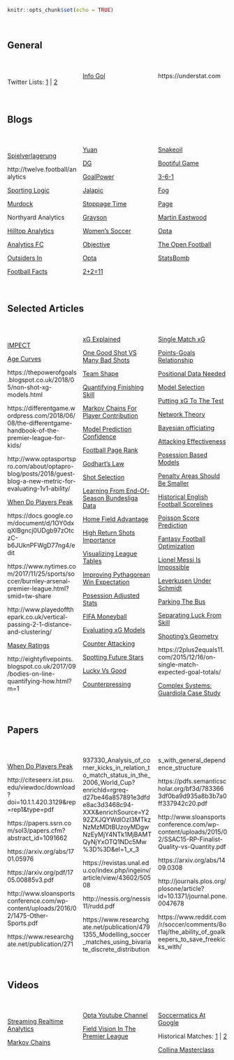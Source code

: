 ```r
knitr::opts_chunk$set(echo = TRUE)
```
<style>
  .col4 {
    columns: 4 100px;         /* number of columns and width in pixels*/
    -webkit-columns: 4 200px; /* chrome, safari */
    -moz-columns: 4 200px;    /* firefox */
  }
  .col3 {
    columns: 3 100px;
    -webkit-columns: 3 100px;
    -moz-columns: 3 100px;
  }
</style>

<br/>

## General

<br/>

<div class="col3">
Twitter Lists: [1](https://twitter.com/neilcharles_uk/lists/football-analysis) | [2](https://twitter.com/centralwinger/lists/soccer-analytics)

[Info Gol](http://www.infogolapp.com/)

https://understat.com
</div>

<br/>

## Blogs

<br/>

<div class="col3">
[Spielverlagerung](http://spielverlagerung.com/)

http://twelve.football/analytics

[Sporting Logic](https://sportinglogicblog.wordpress.com)

[Murdock](http://johnburnmurdoch.github.io/)

Northyard Analytics

[Hilltop Analytics](http://www.hilltop-analytics.com)

[Analytics FC](http://analyticsfc.co.uk)

[Outsiders In](https://outsidersin.wordpress.com/)

[Football Facts](http://www.myfootballfacts.com/)

[Yuan](http://andrewyuan.github.io)

[DG](https://differentgame.wordpress.com/)

[GoalPower](http://thepowerofgoals.blogspot.co.uk)

[Jalapic](http://jalapic.github.io/)

[Stoppage Time](http://5addedminutes.com)

[Grayson](https://jameswgrayson.wordpress.com)

[Women's Soccer](https://wosostats.wordpress.com/)

[Objective](http://objective-football.blogspot.com.es)

[Opta](http://www.optasportspro.com/about/optapro-blog/)

[2+2=11](https://2plus2equals11.wordpress.com)

[Snakeoil](http://statsandsnakeoil.wordpress.com)

[Bootiful Game](http://www.bootifulgame.com)

[3-6-1](https://experimental361.com)

[Fog](http://www.wallpaperingfog.co.uk)

[Page](http://dannypage.github.io/)

[Martin Eastwood](https://github.com/martineastwood/penalty)

[Opta](http://www.optasportspro.com/about/interesting-links.aspx)

[The Open Football](http://theopenfootball.blogspot.co.uk/)

[StatsBomb](http://statsbomb.com/)
</div>
<br/>

## Selected Articles
<br/>

<div class="col3">
[IMPECT](http://bundesligafanatic.com/impect-packing-the-future-of-football-analytics-is-here/)

[Age Curves](https://www.reddit.com/r/soccer/comments/80sfoc/what_the_hell_is_happening_in_atlético_madrid/duy9do3/)

https://thepowerofgoals.blogspot.co.uk/2018/05/non-shot-xg-models.html

https://differentgame.wordpress.com/2018/06/08/the-differentgame-handbook-of-the-premier-league-for-kids/

http://www.optasportspro.com/about/optapro-blog/posts/2018/guest-blog-a-new-metric-for-evaluating-1v1-ability/

[When Do Players Peak](http://content.iospress.com/articles/journal-of-sports-analytics/jsa0021)

https://docs.google.com/document/d/1OY0dxqXIBgncj0UDgb97zOtczC-b6JUknPFWgD77ng4/edit

https://www.nytimes.com/2017/11/25/sports/soccer/burnley-arsenal-premier-league.html?smid=tw-share

http://www.playedoffthepark.co.uk/vertical-passing-2-1-distance-and-clustering/

[Masey Ratings](http://pena.lt/y/2014/11/27/english-premier-league/)

http://eightyfivepoints.blogspot.co.uk/2017/09/bodies-on-line-quantifying-how.html?m=1

[xG Explained](http://www.footballwhispers.com/blog/expected-goals-questions-answered)

[One Good Shot VS Many Bad Shots](http://www.luishusier.com/2017/10/19/shot_variability/)

[Team Shape](https://proformanalytics.wordpress.com/2017/09/08/direct-applications-of-team-shape-tracking-for-football-coaches-and-analysts/)

[Quantifying Finishing Skill](http://statsbomb.com/2017/07/quantifying-finishing-skill/)

[Markov Chains For Player Contribution](https://medium.com/@Soccermatics/using-markov-chains-to-evaluate-football-players-contributions-57a107cc09e6)

[Model Prediction Confidence](https://jameswgrayson.wordpress.com/2014/09/25/on-confidence-in-model-predictions-and-why-its-not-necessarily-a-good-thing/)

[Football Page Rank](http://pena.lt/y/2016/03/21/football-pagerank/)

[Godhart's Law](https://sports.vice.com/en_us/article/moreyball-godharts-law-and-the-limits-of-analytics)

[Shot Selection](http://business-analytic.co.uk/blog/uncategorized/an-identikit-for-shot-selection/)

[Learning From End-Of-Season Bundesliga Data](http://bundesligafanatic.com/what-can-season-end-bundesliga-data-teach-us/)

[Home Field Advantage](https://statsbylopez.com/2016/05/13/on-soccers-declining-home-field-advantage/)

[High Return Shots Importance](http://business-analytic.co.uk/blog/uncategorized/the-importance-of-high-return-shots/)

[Visualizing League Tables](https://gwilymlockwood.wordpress.com/2016/03/23/visualising-football-league-tables/)

[Improving Pythagorean Win Expectation](http://statsbomb.com/2016/04/improving-soccers-version-of-the-bill-james-pythagorean/)

[Posession Adjusted Stats](http://statsbomb.com/2014/06/introducing-possession-adjusted-player-stats/)

[FIFA Moneyball](http://arybressane.github.io/playing-moneyball-on-ea-fifa-16/)

[Evaluating xG Models](http://mackayanalytics.nl/2016/03/28/how-good-are-our-xg-models/)

[Counter Attacking](https://2plus2equals11.com/2016/04/06/counting-counters/)

[Spotting Future Stars](http://www.football-observatory.com/IMG/sites/mr/mr14/en/)

[Lucky Vs Good](http://www.michaelbertin.com/its-better-to-be-lucky-than-good-but-its-even-better-to-be-lucky-and-good/)

[Counterpressing](https://13steps.co/2016/03/27/analysis-pochettino-tottenham-counterpress/)

[Single Match xG](https://2plus2equals11.com/2015/12/16/on-single-match-expected-goal-totals/)

[Points-Goals Relationship](http://wearehooligans.com/2014/05/20/understanding-relationship-between-goals-points/)

[Positional Data Needed](http://statsbomb.com/2017/06/why-we-need-positional-data/)

[Model Selection](http://opisthokonta.net/?p=1548)

[Putting xG To The Test](http://cartilagefreecaptain.sbnation.com/2014/2/28/5452786/shot-matrix-tottenham-hotspur-stats-analysis-expected-goals)

[Network Theory](https://www.technologyreview.com/s/530791/how-network-theory-is-revealing-previously-unknown-patterns-in-sports/)

[Bayesian officiating](http://www.thefootballramble.com/indepth/entry/bayesian-officiating-a-chance-for-improvement)

[Attacking Effectiveness](https://experimental361.com/2013/01/21/attacking-effectiveness-europe/)

[Posession Based Models](http://mackayanalytics.nl/2016/11/11/what-is-a-possession-based-model-and-why-does-it-matter/)

[Penalty Areas Should Be Smaller](https://www.washingtonpost.com/news/fancy-stats/wp/2014/06/23/soccers-penalty-area-should-be-smaller/)

[Historical English Football Scorelines](http://fivethirtyeight.com/features/in-126-years-english-football-has-seen-13475-nil-nil-draws/)

[Poisson Score Prediction](https://www.pinnacle.com/en/betting-articles/soccer/how-to-calculate-poisson-distribution)

[Fantasy Football Optimization](http://pena.lt/y/2014/07/24/mathematically-optimising-fantasy-football-teams/)

[Lionel Messi Is Impossible](http://fivethirtyeight.com/features/lionel-messi-is-impossible/)

[Leverkusen Under Schmidt](http://www.sbnation.com/soccer/2014/12/2/7312419/bayer-leverkusen-bundesliga-statistical-analysis-roger-schmidt)

[Parking The Bus](http://www.luishusier.com/2017/09/28/balance/)

[Separating Luck From Skill](http://www.mlssoccer.com/post/2013/01/15/central-winger-can-luck-and-skill-be-separated-soccer)

[Shooting's Geometry](http://sports.nordicbet.com/en/the-geometry-of-shooting/)

https://2plus2equals11.com/2015/12/16/on-single-match-expected-goal-totals/

[Complex Systems: Guardiola Case Study](http://www.togsoccer.com/single-post/2016/09/21/Complex-Systems-Pep-Guardiola-Case-Study)
</div>
<br/>

## Papers
<br/>

<div class="col3">
[When Do Players Peak](http://content.iospress.com/articles/journal-of-sports-analytics/jsa0021)

http://citeseerx.ist.psu.edu/viewdoc/download?doi=10.1.1.420.3129&rep=rep1&type=pdf

https://papers.ssrn.com/sol3/papers.cfm?abstract_id=1091662

https://arxiv.org/abs/1701.05976

https://arxiv.org/pdf/1705.00885v3.pdf

http://www.sloansportsconference.com/wp-content/uploads/2016/02/1475-Other-Sports.pdf

https://www.researchgate.net/publication/271937330_Analysis_of_corner_kicks_in_relation_to_match_status_in_the_2006_World_Cup?enrichId=rgreq-d27be46a857891e3dfde8ac3d3468c94-XXX&enrichSource=Y292ZXJQYWdlOzI3MTkzNzMzMDtBUzoyMDgwNzEyMjY4NTk1MjBAMTQyNjYxOTQ1NDc5Mw%3D%3D&el=1_x_3

https://revistas.unal.edu.co/index.php/ingeinv/article/view/43602/50508

http://nessis.org/nessis11/rudd.pdf

https://www.researchgate.net/publication/4791355_Modelling_soccer_matches_using_bivariate_discrete_distributions_with_general_dependence_structure

https://pdfs.semanticscholar.org/bf3d/7833663df0ba9d935a8b3b7a0ff337942c20.pdf

http://www.sloansportsconference.com/wp-content/uploads/2015/02/SSAC15-RP-Finalist-Quality-vs-Quantity.pdf

https://arxiv.org/abs/1409.0308

http://journals.plos.org/plosone/article?id=10.1371/journal.pone.0047678

https://www.reddit.com/r/soccer/comments/8ot1aj/the_ability_of_goalkeepers_to_save_freekicks_with/
</div>
<br/>

## Videos
<br/>

<div class="col3">
[Streaming Realtime Analytics](https://iwringer.wordpress.com/2014/06/20/glimpse-of-the-future-overlaying-realtime-analytics-on-football-broadcasts/)

[Markov Chains](http://www.metacafe.com/watch/7337475/2011_nessis_talk_by_sarah_rudd/)

[Opta Youtube Channel](https://www.youtube.com/user/optasports/videos)

[Field Vision In The Premier League](https://www.youtube.com/watch?v=7JZ2RY1h_Vg)

[Soccermatics At Google](https://www.youtube.com/watch?v=AnYRTdOW0Uk)

Historical Matches: [1](http://footballia.net/) | [2](https://www.youtube.com/user/footballemporium/playlists)

[Collina Masterclass](http://www.dailymotion.com/video/x2iku17)
</div>